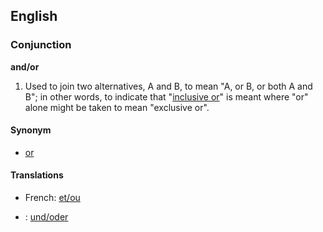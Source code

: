 ==English==
===Conjunction===
'''and/or'''

#Used to join two alternatives, A and B, to mean "A, or B, or both A and B"; in other words, to indicate that "[[inclusive or]]" is meant where "or" alone might be taken to mean "exclusive or".

====Synonym====
*[[or]]

====Translations====
*French: [[et/ou]]
*{{msg:de}}: [[und/oder]]